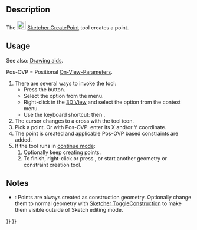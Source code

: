<languages/>
<translate>

<!--T:11-->
{{Docnav
|[[Sketcher_StopOperation|Stop operation]]
|[[Sketcher_CreatePolyline|Polyline]]
|[[Sketcher_Workbench|Sketcher]]
|IconL=Sketcher_StopOperation.svg
|IconR=Sketcher_CreatePolyline.svg
|IconC=Workbench_Sketcher.svg
}}

<!--T:1-->
{{GuiCommand
|Name=Sketcher CreatePoint
|MenuLocation=Sketch → Sketcher geometries → Create point
|Workbenches=[[Sketcher_Workbench|Sketcher]]
|Shortcut={{KEY|G}} {{KEY|Y}}
}}

==Description== <!--T:2-->

<!--T:3-->
The [[Image:Sketcher_CreatePoint.svg|24px]] [[Sketcher_CreatePoint|Sketcher CreatePoint]] tool creates a point.

==Usage== <!--T:4-->

<!--T:15-->
See also: [[Sketcher_Workbench#Drawing_aids|Drawing aids]].

<!--T:16-->
Pos-OVP = Positional [[Sketcher_Preferences#General|On-View-Parameters]]. {{Version|1.0}}

<!--T:5-->
# There are several ways to invoke the tool:
#* Press the {{Button|[[Image:Sketcher_CreatePoint.svg|16px]] [[Sketcher_CreatePoint|Create point]]}} button.
#* Select the {{MenuCommand|Sketcher → Sketcher geometries → [[Image:Sketcher_CreatePoint.svg|16px]] Create point}} option from the menu.
#* Right-click in the [[3D_view|3D View]] and select the {{MenuCommand|[[Image:Sketcher_CreatePoint.svg|16px]] Create point}} option from the context menu.
#* Use the keyboard shortcut: {{KEY|G}} then {{KEY|Y}}.
# The cursor changes to a cross with the tool icon.
# Pick a point. Or with Pos-OVP: enter its X and/or Y coordinate.
# The point is created and applicable Pos-OVP based constraints are added.
# If the tool runs in [[Sketcher_Workbench#Continue_modes|continue mode]]:
## Optionally keep creating points.
## To finish, right-click or press {{KEY|Esc}}, or start another geometry or constraint creation tool.

==Notes== <!--T:17-->

<!--T:18-->
* {{VersionMinus|0.21}}: Points are always created as construction geometry. Optionally change them to normal geometry with [[Sketcher_ToggleConstruction|Sketcher ToggleConstruction]] to make them visible outside of Sketch editing mode.


<!--T:12-->
{{Docnav
|[[Sketcher_StopOperation|Stop operation]]
|[[Sketcher_CreatePolyline|Polyline]]
|[[Sketcher_Workbench|Sketcher]]
|IconL=Sketcher_StopOperation.svg
|IconR=Sketcher_CreatePolyline.svg
|IconC=Workbench_Sketcher.svg
}}

</translate>
{{Sketcher_Tools_navi{{#translation:}}}}
{{Userdocnavi{{#translation:}}}}